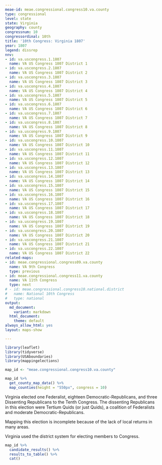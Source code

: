 ```yaml
---
meae-id: meae.congressional.congress10.va.county
type: congressional
level: state
state: Virginia
geography: county
congressnum: 10
congressordinal: 10th
title: '10th Congress: Virginia 1807'
year: 1807
legend: dissrep
nnv:
- id: va.uscongress.1.1807
  name: VA US Congress 1807 District 1
- id: va.uscongress.2.1807
  name: VA US Congress 1807 District 2
- id: va.uscongress.3.1807
  name: VA US Congress 1807 District 3
- id: va.uscongress.4.1807
  name: VA US Congress 1807 District 4
- id: va.uscongress.5.1807
  name: VA US Congress 1807 District 5
- id: va.uscongress.6.1807
  name: VA US Congress 1807 District 6
- id: va.uscongress.7.1807
  name: VA US Congress 1807 District 7
- id: va.uscongress.8.1807
  name: VA US Congress 1807 District 8
- id: va.uscongress.9.1807
  name: VA US Congress 1807 District 9
- id: va.uscongress.10.1807
  name: VA US Congress 1807 District 10
- id: va.uscongress.11.1807
  name: VA US Congress 1807 District 11
- id: va.uscongress.12.1807
  name: VA US Congress 1807 District 12
- id: va.uscongress.13.1807
  name: VA US Congress 1807 District 13
- id: va.uscongress.14.1807
  name: VA US Congress 1807 District 14
- id: va.uscongress.15.1807
  name: VA US Congress 1807 District 15
- id: va.uscongress.16.1807
  name: VA US Congress 1807 District 16
- id: va.uscongress.17.1807
  name: VA US Congress 1807 District 17
- id: va.uscongress.18.1807
  name: VA US Congress 1807 District 18
- id: va.uscongress.19.1807
  name: VA US Congress 1807 District 19
- id: va.uscongress.20.1807
  name: VA US Congress 1807 District 20
- id: va.uscongress.21.1807
  name: VA US Congress 1807 District 21
- id: va.uscongress.22.1807
  name: VA US Congress 1807 District 22
related-maps:
- id: meae.congressional.congress09.va.county
  name: VA 9th Congress
  type: previous
- id: meae.congressional.congress11.va.county
  name: VA 11th Congress
  type: next
# - id: meae.congressional.congress10.national.district
#   name: National 10th Congress
#   type: national
output:
  md_document:
    variant: markdown
  html_document:
    theme: default
always_allow_html: yes
layout: maps-show

---
```


```r
library(leaflet)
library(tidyverse)
library(USAboundaries)
library(mappingelections)

map_id <- "meae.congressional.congress10.va.county"
```

<div class="map">

```r
map_id %>%
  get_county_map_data() %>%
  map_counties(height = "550px", congress = 10)
```

</div>

Virginia elected one Federalist, eighteen Democratic-Republicans, and three Dissenting Republicans to the Tenth Congress. The dissenting Republicans in this election were Tertium Quids (or just Quids), a coalition of Federalists and moderate Democratic-Republicans.

Mapping this election is incomplete because of the lack of local returns in many areas.

Virginia used the district system for electing members to Congress.

<div class="results-table">

```r
map_id %>%
  candidate_results() %>%
  results_to_table() %>%
  cat()
```

</div>
